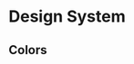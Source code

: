 
<Meta title="Design System/Colors" />

# Design System

## Colors

<ColorPalette>
  <ColorItem
    title="Primary"
    colors={{
      'primary': 'hsl(var(--primary))',
      'primary-foreground': 'hsl(var(--primary-foreground))',
    }}
  />
  <ColorItem
    title="Secondary"
    colors={{
      'secondary': 'hsl(var(--secondary))',
      'secondary-foreground': 'hsl(var(--secondary-foreground))',
    }}
  />
  <ColorItem
    title="Destructive"
    colors={{
      'destructive': 'hsl(var(--destructive))',
      'destructive-foreground': 'hsl(var(--destructive-foreground))',
    }}
  />
  <ColorItem
    title="Muted"
    colors={{
      'muted': 'hsl(var(--muted))',
      'muted-foreground': 'hsl(var(--muted-foreground))',
    }}
  />
  <ColorItem
    title="Accent"
    colors={{
      'accent': 'hsl(var(--accent))',
      'accent-foreground': 'hsl(var(--accent-foreground))',
    }}
  />
</ColorPalette>